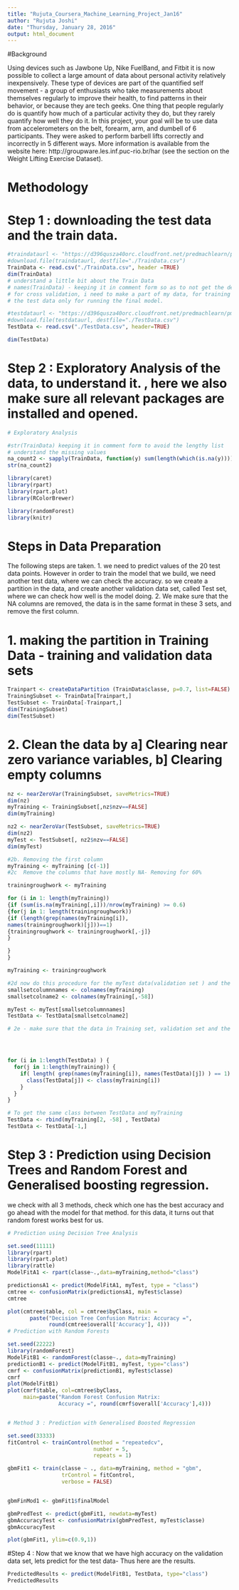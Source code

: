 ```yaml
---
title: "Rujuta_Coursera_Machine_Learning_Project_Jan16"
author: "Rujuta Joshi"
date: "Thursday, January 28, 2016"
output: html_document
---
```


#Background

Using devices such as Jawbone Up, Nike FuelBand, and Fitbit it is now possible to collect a large amount of data about personal activity relatively inexpensively. These type of devices are part of the quantified self movement - a group of enthusiasts who take measurements about themselves regularly to improve their health, to find patterns in their behavior, or because they are tech geeks. One thing that people regularly do is quantify how much of a particular activity they do, but they rarely quantify how well they do it. In this project, your goal will be to use data from accelerometers on the belt, forearm, arm, and dumbell of 6 participants. They were asked to perform barbell lifts correctly and incorrectly in 5 different ways. More information is available from the website here: http://groupware.les.inf.puc-rio.br/har (see the section on the Weight Lifting Exercise Dataset).

# Methodology 

# Step 1 : downloading the test data and the train data.

```r

#traindataurl <- "https://d396qusza40orc.cloudfront.net/predmachlearn/pml-training.csv"
#download.file(traindataurl, destfile="./TrainData.csv")
TrainData <- read.csv("./TrainData.csv", header =TRUE)
dim(TrainData)
# understand a little bit about the Train Data
# names(TrainData) - keeping it in comment form so as to not get the detailed list in the report.
# for cross validation, i need to make a part of my data, for training and testing, and then use
# the test data only for running the final model. 

#testdataurl <- "https://d396qusza40orc.cloudfront.net/predmachlearn/pml-testing.csv"
#download.file(testdataurl, destfile="./TestData.csv")
TestData <- read.csv("./TestData.csv", header=TRUE)

dim(TestData)

```

# Step 2 : Exploratory Analysis of the data, to understand it. , here we also make sure all relevant packages are installed and opened. 

```r
# Exploratory Analysis 

#str(TrainData) keeping it in comment form to avoid the lengthy list
# understand the missing values 
na_count2 <- sapply(TrainData, function(y) sum(length(which(is.na(y)))))
str(na_count2)

library(caret)
library(rpart)
library(rpart.plot)
library(RColorBrewer)

library(randomForest)
library(knitr)


```


# Steps in Data Preparation 
The following steps are taken. 
1. we need to predict values of the 20 test data points. However in order to train the model that we build, we need another test data, where we can check the accuracy. so we create a partition in the data, and create another validation data set, called Test set, where we can check how well is the model doing. 
2. We make sure that the NA columns are removed, the data is in the same format in these 3 sets, and remove the first column. 



# 1. making the partition in Training Data - training and validation data sets
```r
Trainpart <- createDataPartition (TrainData$classe, p=0.7, list=FALSE)
TrainingSubset <- TrainData[Trainpart,]
TestSubset <- TrainData[-Trainpart,]
dim(TrainingSubset)
dim(TestSubset)
```

# 2. Clean the data by  a] Clearing near zero variance variables, b] Clearing empty columns

```r
nz <- nearZeroVar(TrainingSubset, saveMetrics=TRUE)
dim(nz)
myTraining <- TrainingSubset[,nz$nzv==FALSE]
dim(myTraining)

nz2 <- nearZeroVar(TestSubset, saveMetrics=TRUE)
dim(nz2)
myTest <- TestSubset[, nz2$nzv==FALSE]
dim(myTest)

#2b. Removing the first column 
myTraining <- myTraining [c(-1)]
#2c  Remove the columns that have mostly NA- Removing for 60%

trainingroughwork <- myTraining

for (i in 1: length(myTraining))
{if (sum(is.na(myTraining[,i]))/nrow(myTraining) >= 0.6)
{for(j in 1: length(trainingroughwork))
{if (length(grep(names(myTraining[i]),
names(trainingroughwork)[j]))==1)
{trainingroughwork <- trainingroughwork[,-j]}
}

}
}

myTraining <- trainingroughwork

#2d now do this procedure for the myTest data(validation set ) and the testing data
smallsetcolumnnames <- colnames(myTraining)
smallsetcolname2 <- colnames(myTraining[,-58])

myTest <- myTest[smallsetcolumnnames]
TestData <- TestData[smallsetcolname2]

# 2e - make sure that the data in Training set, validation set and the test set is in the same format




for (i in 1:length(TestData) ) {
  for(j in 1:length(myTraining)) {
    if( length( grep(names(myTraining[i]), names(TestData)[j]) ) == 1)  {
      class(TestData[j]) <- class(myTraining[i])
    }      
  }      
}

# To get the same class between TestData and myTraining
TestData <- rbind(myTraining[2, -58] , TestData)
TestData <- TestData[-1,]

```



# Step 3 : Prediction using Decision Trees and Random Forest and Generalised boosting regression. 
we check with all 3 methods, check which one has the best accuracy and go ahead with the model for that method. for this data, it turns out that random forest works best for us. 

```r

# Prediction using Decision Tree Analysis

set.seed(11111)
library(rpart)
library(rpart.plot)
library(rattle)
ModelFitA1 <- rpart(classe~.,data=myTraining,method="class")

predictionsA1 <- predict(ModelFitA1, myTest, type = "class")
cmtree <- confusionMatrix(predictionsA1, myTest$classe)
cmtree

plot(cmtree$table, col = cmtree$byClass, main = 
       paste("Decision Tree Confusion Matrix: Accuracy =", 
             round(cmtree$overall['Accuracy'], 4)))
# Prediction with Random Forests

set.seed(22222)
library(randomForest)
ModelFitB1 <- randomForest(classe~., data=myTraining)
predictionB1 <- predict(ModelFitB1, myTest, type="class")
cmrf <- confusionMatrix(predictionB1, myTest$classe)
cmrf
plot(ModelFitB1)
plot(cmrf$table, col=cmtree$byClass, 
     main=paste("Random Forest Confusion Matrix: 
                Accuracy =", round(cmrf$overall['Accuracy'],4)))


# Method 3 : Prediction with Generalised Boosted Regression 

set.seed(33333)
fitControl <- trainControl(method = "repeatedcv",
                           number = 5,
                           repeats = 1)

gbmFit1 <- train(classe ~ ., data=myTraining, method = "gbm",
                 trControl = fitControl,
                 verbose = FALSE)


gbmFinMod1 <- gbmFit1$finalModel

gbmPredTest <- predict(gbmFit1, newdata=myTest)
gbmAccuracyTest <- confusionMatrix(gbmPredTest, myTest$classe)
gbmAccuracyTest

plot(gbmFit1, ylim=c(0.9,1))

```

#Step 4 : Now that we know that we have high accuracy on the validation data set, lets predict for the test data- Thus here are the results. 

```r

PredictedResults <- predict(ModelFitB1, TestData, type="class")
PredictedResults
```



